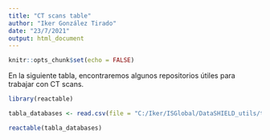 ```yaml
---
title: "CT scans table"
author: "Iker González Tirado"
date: "23/7/2021"
output: html_document
---
```


```r
knitr::opts_chunk$set(echo = FALSE)
```

En la siguiente tabla, encontraremos algunos repositorios útiles para trabajar con
CT scans.

```r
library(reactable)
```

```r
tabla_databases <- read.csv(file = "C:/Iker/ISGlobal/DataSHIELD_utils/tools_and_databases/CT_scans_table.csv", header=TRUE, sep = "\t")
```

```r
reactable(tabla_databases)
```

